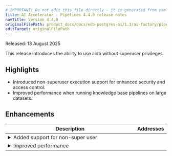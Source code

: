 ```yaml
---
# IMPORTANT: Do not edit this file directly - it is generated from yaml source.
title: AI Accelerator - Pipelines 4.4.0 release notes
navTitle: Version 4.4.0
originalFilePath: product_docs/docs/edb-postgres-ai/1.3/ai-factory/pipeline/rel_notes/src/rel_notes_4.4.0.yml
editTarget: originalFilePath
---
```


Released: 13 August 2025

This release introduces the ability to use aidb without superuser privileges.

## Highlights

- Introduced non-superuser execution support for enhanced security and access control.
- Improved performance when running knowledge base pipelines on large datasets.

## Enhancements

<table class="table w-100"><thead><tr><th>Description</th><th width="10%">Addresses</th></tr></thead><tbody>
<tr><td><details><summary>Added support for non-super user</summary><hr/><p>Now <code>aidb</code> can have non-superuser execution support for enhanced security and access control.</p></details></td><td></td></tr>
<tr><td><details><summary>Improved performance</summary><hr/><p>Now <code>aidb</code> can have improved performance when running knowledge base pipelines on large datasets.</p></details></td><td></td></tr>
</tbody></table>


